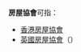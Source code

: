 '''房屋協會'''可指：
*[[香港房屋協會|香港房屋協會]]
*[[英國房屋協會|英國房屋協會]]（{{le|Housing association}}）

{{disambig|Cat=組織機構消歧義}}